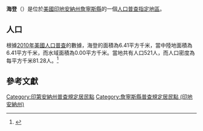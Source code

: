 {{noteTA
|G1=USState
|G2=地名
|G3=Unit
}}
{{Infobox settlement
|official_name            = 海登
|native_name = Hayden
|settlement_type          = [[人口普查指定地區|人口普查指定地區]]
|image_skyline            = Jennings County Indiana Incorporated and Unincorporated areas Hayden Highlighted 1832584.svg
|imagesize                = 250px
|image_map                = 
|mapsize                  = 
|pushpin_map              = USA Indiana 
|pushpin_label            = 海登
|pushpin_label_position   = top
|pushpin_map_caption      = 海登在印地安納州的位置
|subdivision_type         = [[世界政區索引|國家]]
|subdivision_type1        = [[美国州份|州份]]
|subdivision_type2        = [[印地安納州行政区划|縣]]
|subdivision_name         = [[美国|美国]]
|subdivision_name1        = [[印地安納州|印地安納州]]
|subdivision_name2        = [[詹寧斯縣_(印地安納州)|詹寧斯縣]]
|elevation_ft             = 620
|elevation_m              = 189
|timezone                 = [[北美东部时区|北美东部时区]]
|area_total_km2           = 6.41
|area_land_km2            = 6.41
|area_water_km2           = 0.00
|area_total_sq_mi         = 
|area_land_sq_mi          = 
|area_water_sq_mi         = 
|population_as_of         = [[2010年美國人口普查|2010]]
|population_footnotes     = 
|population_total         = 521
|population_density_km2   = auto
|population_density_sq_mi = auto
|utc_offset               = -5
|coordinates              = {{coord|38|58|59|N|85|44|26|W|display=inline,title}}
| coor_pinpoint           = 
| coordinates_footnotes   = 
|timezone_DST             = EDT
|utc_offset_DST           = -4
|postal_code_type         = [[美國郵區編號|郵區編號]]
|postal_code              = 47245
|area_code                = {{link-en|电话区号812|Area code 812|812}}
|blank_name = [[地名信息系统|GNIS ID]]
|blank_info = 435914<ref name="GNIS">{{cite gnis|435914|Hayden}}</ref>
}}
'''海登'''（{{lang-en|Hayden}}）是位於[[美國|美國]][[印地安納州|印地安納州]][[詹寧斯縣_(印地安納州)|詹寧斯縣]]的一個[[人口普查指定地區|人口普查指定地區]]。

== 人口 ==
根據[[2010年美國人口普查|2010年美國人口普查]]的數據，海登的面積為6.41平方千米，當中陸地面積為6.41平方千米，而水域面積為0.00平方千米。當地共有人口521人，而人口密度為每平方千米81.28人。<ref name="GR8">{{cite web|url=http://factfinder2.census.gov|publisher=[[美国人口调查局|美国人口调查局]]|accessdate=2011-05-14|title=American FactFinder|archive-date=2013-09-11|archive-url=https://web.archive.org/web/20130911234518/http://factfinder2.census.gov/|dead-url=no}}</ref>

== 參考文獻 ==
{{reflist}}

{{詹寧斯縣 (印地安納州)}}

{{DEFAULTSORT:Hayden, Indiana}}
[[Category:印第安納州普查規定居民點|Category:印第安納州普查規定居民點]]
[[Category:詹寧斯縣普查規定居民點_(印地安納州)|Category:詹寧斯縣普查規定居民點 (印地安納州)]]

{{Indiana-geo-stub}}